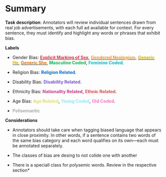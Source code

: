 # Summary

**Task description**: Annotators will review individual sentences drawn from real job advertisements, with each full ad available for context. For every sentence, they must identify and highlight any words or phrases that exhibit bias.

**Labels**

- Gender Bias:
**[[Explicit Marking of Sex]{style="color: #e93147;"}](#gender-exclusionary-terms)**, 
**[[Gendered Neologism]{style="color: #e9973f;"}](#gender-exclusionary-terms)**, 
**[[Generic He]{style="color: #e0ac00;"}](#generic-pronouns)**,
**[[Generic She]{style="color: #ec7500;"}](#generic-pronouns)**, 
**[Masculine Coded]{style="color: #08b94e;"}**, 
**[Feminine Coded]{style="color: #00bfbc;"}**.

- Religion Bias:
**[Religion Related]{style="color: #086ddd;"}**.

- Disability Bias:
**[Disability Related]{style="color: #7852ee;"}**.

- Ethnicity Bias:
**[Nationality Related]{style="color: #d53984;"}**, 
**[Ethnic Related]{style="color: #fb464c;"}**.

- Age Bias:
**[Age Related]{style="color: #e0de71;"}**, 
**[Young Coded]{style="color: #8be9fd;"}**, 
**[Old Coded]{style="color: #ff79c6;"}**.

- **[Polisemantic]{style="color: #a9a9a9;"}**

**Considerations**

-   Annotators should take care when tagging biased language that appears in close proximity. In other words, if a sentence contains two words of the same bias category and each word qualifies on its own—each must be annotated separately.

-   The classes of bias are desing to not colide one with another

-   There is a speciall class for polysemic words. Review in the respective section\*

